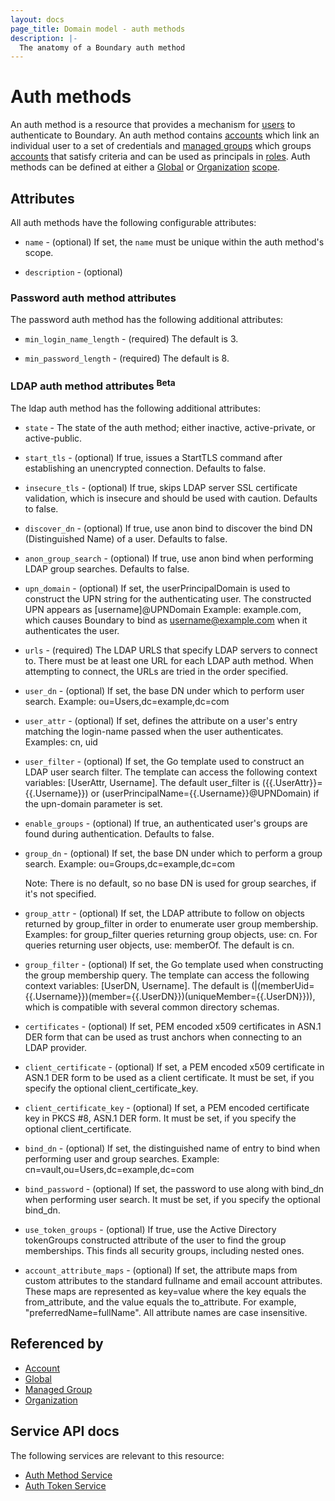 ```yaml
---
layout: docs
page_title: Domain model - auth methods
description: |-
  The anatomy of a Boundary auth method
---
```


# Auth methods

An auth method is a resource that provides a mechanism for [users][] to
authenticate to Boundary. An auth method contains [accounts][] which link an
individual user to a set of credentials and [managed groups][] which groups
[accounts][] that satisfy criteria and can be used as principals in [roles][].
Auth methods can be defined at either a [Global][] or [Organization][]
[scope][].

## Attributes

All auth methods have the following configurable attributes:

- `name` - (optional)
  If set, the `name` must be unique within the auth method's scope.

- `description` - (optional)

### Password auth method attributes

The password auth method has the following additional attributes:

- `min_login_name_length` - (required) The default is 3.

- `min_password_length` - (required) The default is 8.

### LDAP auth method attributes <sup>Beta</sup>

The ldap auth method has the following additional attributes:

- `state` - The state of the auth method; either inactive, active-private, or
  active-public.

- `start_tls` - (optional) If true, issues a StartTLS command after establishing
  an unencrypted connection. Defaults to false.

- `insecure_tls` - (optional) If true, skips LDAP server SSL certificate
  validation, which is insecure and should be used with caution. Defaults to
  false.

- `discover_dn` - (optional) If true, use anon bind to discover the bind DN
  (Distinguished Name) of a user. Defaults to false.

- `anon_group_search` - (optional) If true, use anon bind when performing LDAP
  group searches. Defaults to false.

- `upn_domain` - (optional) If set, the userPrincipalDomain is used to construct
  the UPN string for the authenticating user. The constructed UPN appears as
  [username]@UPNDomain  Example: example.com, which causes Boundary to
  bind as username@example.com when it authenticates the user.

- `urls` - (required) The LDAP URLS that specify LDAP servers to connect to.
  There must be at least one URL for each LDAP auth method. When attempting to
  connect, the URLs are tried in the order specified.

- `user_dn` - (optional) If set, the base DN under which to perform user
  search. Example: ou=Users,dc=example,dc=com

- `user_attr` - (optional) If set, defines the attribute on a user's entry
  matching the login-name passed when the user authenticates.  Examples: cn, uid

- `user_filter` - (optional) If set, the Go template used to construct an LDAP
  user search filter. The template can access the following context variables:
  [UserAttr, Username]. The default user_filter is ({{.UserAttr}}={{.Username}})
  or (userPrincipalName={{.Username}}@UPNDomain) if the upn-domain parameter is
  set.

- `enable_groups` - (optional) If true, an authenticated user's groups are
  found during authentication. Defaults to false.

- `group_dn` - (optional) If set, the base DN under which to perform a group
  search. Example: ou=Groups,dc=example,dc=com

  Note: There is no default, so no base DN is used for group searches, if
  it's not specified.

- `group_attr` - (optional) If set, the LDAP attribute to follow on objects
  returned by group_filter in order to enumerate user group membership.
  Examples: for group_filter queries returning group objects, use: cn. For
  queries returning user objects, use: memberOf. The default is cn.

- `group_filter` - (optional) If set, the Go template used when constructing the
  group membership query. The template can access the following context
  variables: [UserDN, Username]. The default is
  (|(memberUid={{.Username}})(member={{.UserDN}})(uniqueMember={{.UserDN}})),
  which is compatible with several common directory schemas.

- `certificates` - (optional) If set, PEM encoded x509 certificates in ASN.1
  DER form that can be used as trust anchors when connecting to an LDAP
  provider.

- `client_certificate` - (optional) If set, a PEM encoded x509 certificate in
  ASN.1 DER form to be used as a client certificate. It must be set, if you
  specify the optional client_certificate_key.

- `client_certificate_key` - (optional) If set, a PEM encoded certificate key in
  PKCS #8, ASN.1 DER form. It must be set, if you specify the optional
  client_certificate.

- `bind_dn` - (optional) If set, the distinguished name of entry to bind when
  performing user and group searches. Example:
  cn=vault,ou=Users,dc=example,dc=com

- `bind_password` - (optional) If set, the password to use along with bind_dn
  when performing user search. It must be set, if you specify the optional
  bind_dn.

- `use_token_groups` - (optional) If true, use the Active Directory tokenGroups
  constructed attribute of the user to find the group memberships. This
  finds all security groups, including nested ones.

- `account_attribute_maps` - (optional) If set, the attribute maps from custom
  attributes to the standard fullname and email account attributes. These
  maps are represented as key=value where the key equals the from_attribute, and
  the value equals the to_attribute.  For example, "preferredName=fullName".  All
  attribute names are case insensitive.


## Referenced by

- [Account][]
- [Global][]
- [Managed Group][]
- [Organization][]

[account]: /boundary/docs/concepts/domain-model/accounts
[accounts]: /boundary/docs/concepts/domain-model/accounts
[global]: /boundary/docs/concepts/domain-model/scopes#global
[managed group]: /boundary/docs/concepts/domain-model/managed-groups
[managed groups]: /boundary/docs/concepts/domain-model/managed-groups
[organization]: /boundary/docs/concepts/domain-model/scopes#organizations
[roles]: /boundary/docs/concepts/domain-model/roles
[scope]: /boundary/docs/concepts/domain-model/scopes
[users]: /boundary/docs/concepts/domain-model/users

## Service API docs

The following services are relevant to this resource:

- [Auth Method Service](/boundary/api-docs/auth-method-service)
- [Auth Token Service](/boundary/api-docs/auth-token-service)
